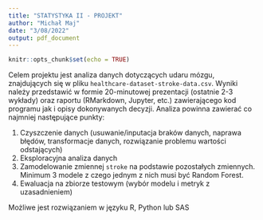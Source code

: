 ```yaml
---
title: "STATYSTYKA II - PROJEKT"
author: "Michał Maj"
date: "3/08/2022"
output: pdf_document
---
```


```r
knitr::opts_chunk$set(echo = TRUE)
```

Celem projektu jest analiza danych dotyczących udaru mózgu, znajdujących się w pliku `healthcare-dataset-stroke-data.csv`. Wyniki należy przedstawić w formie 20-minutowej prezentacji (ostatnie 2-3 wykłady) oraz raportu (RMarkdown, Jupyter, etc.) zawierającego kod programu jak i opisy dokonywanych decyzji. Analiza powinna zawierać co najmniej następujące punkty:

1. Czyszczenie danych (usuwanie/inputacja braków danych, naprawa błędów, transformacje danych, rozwiązanie problemu wartości odstających)
2. Eksploracyjna analiza danych
3. Zamodelowanie zmiennej `stroke` na podstawie pozostałych zmiennych. Minimum 3 modele z czego jednym z nich musi być Random Forest.
4. Ewaluacja na zbiorze testowym (wybór modelu i metryk z uzasadnieniem)

Możliwe jest rozwiązaniem w języku R, Python lub SAS

